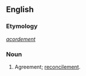 ==English==

===Etymology===
{{etyl|fro|en}} ''[[acordement]]''

===Noun===
{{en-noun}}

# {{context|obsolete|lang=en}} Agreement; [[reconcilement]].